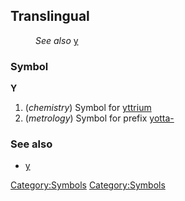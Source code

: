 ==Translingual==
:''See also'' [[y]]
===Symbol===
'''Y'''
#(''chemistry'') Symbol for [[yttrium]]
#(''metrology'') Symbol for prefix [[yotta-]]

[[Category:Symbols]]

===See also===
*[[y]]
[[Category:Symbols]]